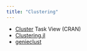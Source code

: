```yaml
---
title: "Clustering"
---
```


- [Cluster](https://cran.r-project.org/web/views/Cluster.html) Task View (CRAN)
- [Clustering.jl](https://juliastats.org/Clustering.jl/stable/)
- [genieclust](https://genieclust.gagolewski.com/)